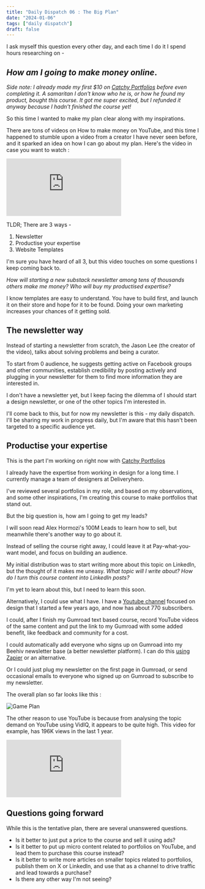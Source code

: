 ```yaml
---
title: "Daily Dispatch 06 : The Big Plan"
date: "2024-01-06"
tags: ["daily dispatch"]
draft: false
---
```


I ask myself this question every other day, and each time I do it I spend hours researching on -

## *How am I going to make money online*.

*Side note: I already made my first $10 on [Catchy Portfolios](https://designedbyaswin.gumroad.com/l/kickass-portfolio) before even completing it. A samaritan I don't know who he is, or how he found my product, bought this course. It got me super excited, but I refunded it anyway because I hadn't finished the course yet!*

So this time I wanted to make my plan clear along with my inspirations. 
	
There are tons of videos on How to make money on YouTube, and this time I happened to stumble upon a video from a creator I have never seen before, and it sparked an idea on how I can go about my plan. Here's the video in case you want to watch : 

<iframe class="youtube-video" src="https://www.youtube.com/embed/wGMMRdnZP-Y?si=6UBM9h42YT8wbcBn" title="YouTube video player" frameborder="0" allow="accelerometer; autoplay; clipboard-write; encrypted-media; gyroscope; picture-in-picture; web-share" allowfullscreen></iframe>

TLDR; There are 3 ways - 

1. Newsletter 
2. Productise your expertise
3. Website Templates

I'm sure you have heard of all 3, but this video touches on some questions I keep coming back to. 

*How will starting a new substack newsletter among tens of thousands others make me money?* 
*Who will buy my productised expertise?*

I know templates are easy to understand. You have to build first, and launch it on their store and hope for it to be found. Doing your own marketing increases your chances of it getting sold. 

## The newsletter way

Instead of starting a newsletter from scratch, the Jason Lee (the creator of the video), talks about solving problems and being a curator.

To start from 0 audience, he suggests getting active on Facebook groups and other communities, establish credibility by posting actively and plugging in your newsletter for them to find more information they are interested in. 

I don't have a newsletter yet, but I keep facing the dilemma of I should start a design newsletter, or one of the other topics I'm interested in.

I'll come back to this, but for now my newsletter is this - my daily dispatch. I'll be sharing my work in progress daily, but I'm aware that this hasn't been targeted to a specific audience yet. 

## Productise your expertise

This is the part I'm working on right now with [Catchy Portfolios](https://designedbyaswin.gumroad.com/l/kickass-portfolio)

I already have the expertise from working in design for a long time. I currently manage a team of designers at Deliveryhero. 

I've reviewed several portfolios in my role, and based on my observations, and some other inspirations, I'm creating this course to make portfolios that stand out.

But the big question is, how am I going to get my leads? 

I will soon read Alex Hormozi's 100M Leads to learn how to sell, but meanwhile there's another way to go about it.

Instead of selling the course right away, I could leave it at Pay-what-you-want model, and focus on building an audience. 

My initial distribution was to start writing more about this topic on LinkedIn, but the thought of it makes me uneasy. *What topic will I write about? How do I turn this course content into LinkedIn posts?* 

I'm yet to learn about this, but I need to learn this soon.

Alternatively, I could use what I have. I have a [Youtube channel](https://www.youtube.com/designershipper) focused on design that I started a few years ago, and now has about 770 subscribers. 

I could, after I finish my Gumroad text based course, record YouTube videos of the same content and put the link to my Gumroad with some added benefit, like feedback and community for a cost. 

I could automatically add everyone who signs up on Gumroad into my Beehiv newsletter base (a better newsletter platform). I can do this [using Zapier](https://zapier.com/apps/beehiiv/integrations/gumroad/1215226/create-subscribers-in-beehiiv-from-new-sales-in-gumroad) or an alternative.

Or I could just plug my newsletter on the first page in Gumroad, or send occasional emails to everyone who signed up on Gumroad to subscribe to my newsletter. 

The overall plan so far looks like this :

![Game Plan](/static/images/projects/gumroad-plan.png) 

The other reason to use YouTube is because from analysing the topic demand on YouTube using VidIQ, it appears to be quite high. This video for example, has 196K views in the last 1 year. 

<iframe class="youtube-video" src="https://www.youtube.com/embed/mmgxspm9JWs?si=JbNcXyu1liO37ACM" title="YouTube video player" frameborder="0" allow="accelerometer; autoplay; clipboard-write; encrypted-media; gyroscope; picture-in-picture; web-share" allowfullscreen></iframe>

## Questions going forward

While this is the tentative plan, there are several unanswered questions. 

- Is it better to just put a price to the course and sell it using ads?
- Is it better to put up micro content related to portfolios on YouTube, and lead them to purchase this course instead? 
- Is it better to write more articles on smaller topics related to portfolios, publish them on X or LinkedIn, and use that as a channel to drive traffic and lead towards a purchase? 
- Is there any other way I'm not seeing? 

